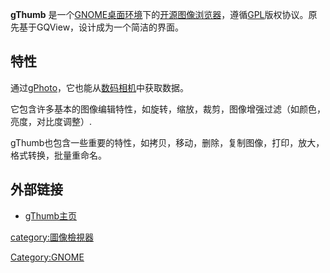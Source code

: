 {{NoteTA|G1=IT|G2=FL}}
{{Infobox software
| name                   = gThumb
| logo                   = GThumb Logo.svg
| screenshot             = GThumb 3.8.0 screenshot.png
| caption                = 編輯模式下的gThumb v3.8.0
| author                 = Paolo Bacchilega
| developer              = [[GNOME計劃|GNOME計劃]]
| released               = {{Start date and age|2001}}
| programming language   = [[C语言|C语言]]（[[GTK+|GTK+]]）
| operating system       = [[类Unix|类Unix]]
| language               = 
| genre                  = {{Unbulleted list|[[图像浏览器|图像浏览器]]|{{tsl|en|Image organizer|圖像整理}}|[[後期製作|後期製作]]}}
| license                = [[GNU通用公共许可证|GNU通用公共许可证]]
| website                = {{URL|https://wiki.gnome.org/Apps/Gthumb}}
}}

'''gThumb''' 是一个[[GNOME|GNOME]][[桌面环境|桌面环境]]下的[[开源|开源]][[图像浏览器|图像浏览器]]，遵循[[GPL|GPL]]版权协议。原先基于GQView，设计成为一个简洁的界面。

== 特性 ==

通过[[gPhoto|gPhoto]]，它也能从[[数码相机|数码相机]]中获取数据。

它包含许多基本的图像编辑特性，如旋转，缩放，裁剪，图像增强过滤（如颜色，亮度，对比度调整）.

gThumb也包含一些重要的特性，如拷贝，移动，删除，复制图像，打印，放大，格式转换，批量重命名。

== 外部链接 ==

* [http://live.gnome.org/gthumb gThumb主页] {{Wayback|url=http://live.gnome.org/gthumb |date=20130524081918 }}

[[Category:GNOME|Category:GNOME]]
[[category:圖像檢視器|category:圖像檢視器]]